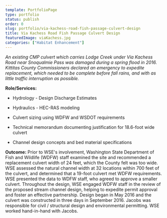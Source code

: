 ```yaml
---
template: PortfolioPage
type: portfolio
status: publish
order: 0
slug: portfolio/via-kachess-road-fish-passage-culvert-design
title: Via Kachess Road Fish Passage Culvert Design
featuredImage: viaKachess.jpg
categories: ["Habitat Enhancement"]
---
```


_An existing CMP culvert which carries Lodge Creek under Via Kachess Road near Snoqualmie Pass was damaged during a spring flood in 2016. Kittitas County Commissioners declared an emergency to expedite replacement, which needed to be complete before fall rains, and with as little traffic interruption as possible._  
  
**Role/Services:**  

  
*   Hydrology - Design Discharge Estimates
  
*   Hydraulics - HEC-RAS modeling
  
*   Culvert sizing using WDFW and WSDOT requirements
  
*   Technical memorandum documenting justification for 18.6-foot wide culvert
  
*   Channel design concepts and bed material specifications
  

  
**Outcome:** Prior to WSE's involvement, Washington State Department of Fish and Wildlife (WDFW) staff examined the site and recommended a replacement culvert width of 24 feet, which the County felt was too wide. WSE assessed the natural channel width at 32 locations within 700 feet of the culvert, and determined that a 19-foot culvert met WDFW requirements. WSE presented the data to WDFW staff, who agreed to approve a smaller culvert. Throughout the design, WSE engaged WDFW staff in the review of the proposed stream channel design, helping to expedite permit approval and foster an effective partnership. Design began in May 2016 and the culvert was constructed in three days in September 2016. Jacobs was responsible for civil / structural design and environmental permitting. WSE worked hand-in-hand with Jacobs.